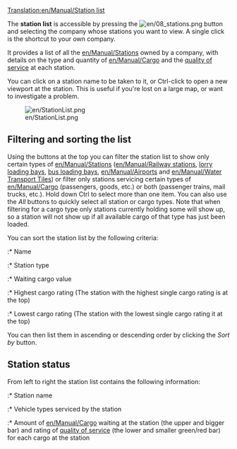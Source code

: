 [[Translation:en/Manual/Station list]]


The '''station list''' is accessible by pressing the [[File:en/08 stations.png]] button and selecting the company whose stations you want to view. A single click is the shortcut to your own company.

It provides a list of all the [[en/Manual/Stations]] owned by a company, with details on the type and quantity of [[en/Manual/Cargo]] and the [[en/Manual/Game Mechanics/Main Page#Station rating|quality of service]] at each station.

You can click on a station name to be taken to it, or Ctrl-click to open a new viewport at the station. This is useful if you're lost on a large map, or want to investigate a problem.

[[File:en/StationList.png]]

==Filtering and sorting the list==
Using the buttons at the top you can filter the station list to show only certain types of [[en/Manual/Stations]] ([[en/Manual/Railway station]]s, [[en/Manual/Loading Bays#Lorry Loading Bay|lorry loading bays]], [[en/Manual/Loading Bays#Bus Loading Bay|bus loading bays]], [[en/Manual/Airports]] and [[en/Manual/Water Transport Tiles]]) or filter only stations servicing certain types of [[en/Manual/Cargo]] (passengers, goods, etc.) or both (passenger trains, mail trucks, etc.). Hold down Ctrl to select more than one item. You can also use the ''All'' buttons to quickly select all station or cargo types. Note that when filtering for a cargo type only stations currently holding some will show up, so a station will not show up if all available cargo of that type has just been loaded.

You can sort the station list by the following criteria:
:* Name
:* Station type
:* Waiting cargo value
:* Highest cargo rating (The station with the highest single cargo rating is at the top)
:* Lowest cargo rating (The station with the lowest single cargo rating it at the top)

You can then list them in ascending or descending order by clicking the ''Sort by'' button.

==Station status==
From left to right the station list contains the following information:
:* Station name
:* Vehicle types serviced by the station
:* Amount of [[en/Manual/Cargo]] waiting at the station (the upper and bigger bar) and rating of [[en/Manual/Game Mechanics/Main Page#Station rating|quality of service]] (the lower and smaller green/red bar) for each cargo at the station